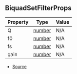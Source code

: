 ## BiquadSetFilterProps

| Property | Type | Value |
| ----------- | ----------- | ----------- |
| Q | [number](https://developer.mozilla.org/en-US/docs/Web/JavaScript/Reference/Global_Objects/Number) | N/A |
| f0 | [number](https://developer.mozilla.org/en-US/docs/Web/JavaScript/Reference/Global_Objects/Number) | N/A |
| fs | [number](https://developer.mozilla.org/en-US/docs/Web/JavaScript/Reference/Global_Objects/Number) | N/A |
| gain | [number](https://developer.mozilla.org/en-US/docs/Web/JavaScript/Reference/Global_Objects/Number) | N/A |


- [Source](https://github.com/Androz2091/discord-player/blob/cd18f37/packages/equalizer/src/biquad/Biquad.ts#L3)